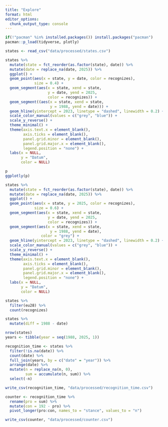 ```yaml
---
title: "Explore"
format: html
editor_options: 
  chunk_output_type: console
---
```


```r
if(!"pacman" %in% installed.packages()) install.packages("pacman")
pacman::p_load(tidyverse, plotly)
```


```r
states <- read_csv("data/processed/states.csv")
```

```r
states %>% 
  mutate(state = fct_reorder(as.factor(state), date)) %>% 
  mutate(date = replace_na(date, 2025)) %>% 
  ggplot() +
  geom_point(aes(x = state, y = date, color = recognizes),
             size = 0.4) +
  geom_segment(aes(x = state, xend = state, 
                   y = date, yend = 2025,
                   color = recognizes)) +
  geom_segment((aes(x = state, xend = state,
                    y = 1988, yend = date))) +
  geom_hline(yintercept = 2023, linetype = "dashed", linewidth = 0.2) +
  scale_color_manual(values = c("grey", "blue")) +
  scale_y_reverse() +
  theme_minimal() +
  theme(axis.text.x = element_blank(),
        axis.ticks = element_blank(),
        panel.grid.minor = element_blank(),
        panel.grid.major.x = element_blank(),
        legend.position = "none") +
  labs(x = NULL,
       y = "Datum",
       color = NULL)

p
ggplotly(p)
```

```r
states %>% 
  mutate(state = fct_reorder(as.factor(state), date)) %>% 
  mutate(date = replace_na(date, 2025)) %>% 
  ggplot() +
  geom_point(aes(x = state, y = 2025, color = recognizes),
             size = 0.6) +
  geom_segment(aes(x = state, xend = state, 
                   y = date, yend = 2025,
                   color = recognizes)) +
  geom_segment(aes(x = state, xend = state,
                    y = 1988, yend = date),
                color = "grey") +
  geom_hline(yintercept = 2023, linetype = "dashed", linewidth = 0.2) +
  scale_color_manual(values = c("grey", "blue")) +
  scale_y_reverse() +
  theme_minimal() +
  theme(axis.text.x = element_blank(),
        axis.ticks = element_blank(),
        panel.grid.minor = element_blank(),
        panel.grid.major.x = element_blank(),
        legend.position = "none") +
  labs(x = NULL,
       y = "Datum",
       color = NULL)
```



```r
states %>% 
  filter(eu28) %>%
  count(recognizes)
```

```r
states %>% 
  mutate(diff = 1988 - date)
```


```r
nrow(states)
years <- tibble(year = seq(1988, 2025, 1))

recognition_time <- states %>% 
  filter(!is.na(date)) %>% 
  count(date) %>% 
  full_join(years, by = c("date" = "year")) %>% 
  arrange(date) %>% 
  mutate(n = replace_na(n, 0),
         sum = accumulate(n, sum)) %>% 
  select(-n)

write_csv(recognition_time, "data/processed/recognition_time.csv")
```

```r
counter <- recognition_time %>% 
  rename(pro = sum) %>% 
  mutate(con = 192 - pro) %>% 
  pivot_longer(pro:con, names_to = "stance", values_to = "n")

write_csv(counter, "data/processed/counter.csv")
```














